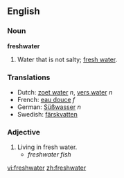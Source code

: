 ==English==

===Noun===
'''freshwater'''

# Water that is not salty; [[fresh water]].

===Translations===
*Dutch: [[zoet water]] ''n'', [[vers water]] ''n''
*French: [[eau douce]] ''f''
*German: [[Süßwasser]] ''n''
*Swedish: [[färskvatten]]

===Adjective===
{{en-adj|-}}

# Living in fresh water.
#*''freshwater fish''

[[vi:freshwater]]
[[zh:freshwater]]